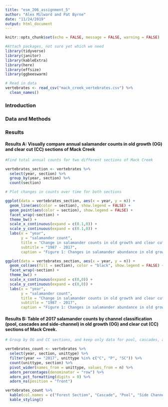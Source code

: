 ```yaml
---
title: "esm_206_assignment_5"
author: "Alex Milward and Pat Byrne"
date: "11/24/2019"
output: html_document
---
```


```r
knitr::opts_chunk$set(echo = FALSE, message = FALSE, warning = FALSE)
```

```r
#Attach packages, not sure yet which we need
library(tidyverse)
library(janitor)
library(kableExtra)
library(here)
library(effsize)
library(ggbeeswarm)

```

```r
# Read in data
vertebrates <- read_csv("mack_creek_vertebrates.csv") %>% 
  clean_names()
```

 

### Introduction

### Data and Methods

### Results

#### Results A: Visually compare annual salamander counts in old growth (OG) and clear cut (CC) sections of Mack Creek

```r

#Find total annual counts for two different sections of Mack Creek

vertebrates_section <- vertebrates %>% 
  select(year, section) %>% 
  group_by(year, section) %>% 
  count(section)


```

```r
# Plot changes in counts over time for both sections

ggplot(data = vertebrates_section, aes(x = year, y = n)) +
  geom_line(aes(color = section), show.legend = FALSE) +
  geom_point(aes(color = section), show.legend = FALSE) +
  facet_wrap(~section) +
  theme_bw() +
  scale_x_continuous(expand = c(0.1,0)) +
  scale_y_continuous(expand = c(0.1,0)) +
  labs(x = "year",
       y = "salamander count",
       title = "Change in salamander counts in old growth and clear cut forests",
       subtitle = "1987 - 2017",
       caption = "Figure 1: Changes in salamander abundance in old growth and clear cut forests from 1987 to 2017") 

ggplot(data = vertebrates_section, aes(x = year, y = n)) +
  geom_col(aes(fill = section), color = "black", show.legend = FALSE) +
  facet_wrap(~section) +
  theme_bw() +
  scale_x_continuous(expand = c(0,0)) +
  scale_y_continuous(expand = c(0,0)) +
  labs(x = "year",
       y = "salamander count",
       title = "Change in salamander counts in old growth and clear cut forests",
       subtitle = "1987 - 2017",
       caption = "Figure 1: Changes in salamander abundance in old growth and clear cut forests from 1987 to 2017") 
```

#### Results B: Table of 2017 salamander counts by channel classification (pool, cascades and side-channel) in old growth (OG) and clear cut (CC) sections of Mack Creek.

```r
# Group by OG and CC sections, and keep only data for pool, cascades, and side channels in 2017

vertebrates_count <- vertebrates %>%
  select(year, section, unittype) %>% 
  filter(year == "2017", unittype %in% c("C", "P", "SC")) %>% 
  count(unittype, section) %>% 
  pivot_wider(names_from = unittype, values_from = n) %>% 
  adorn_percentages(denominator = "row") %>% 
  adorn_pct_formatting(digits = 0) %>% 
  adorn_ns(position = "front")

vertebrates_count %>%
  kable(col.names = c("Forest Section", "Cascade", "Pool", "Side Channel")) %>% 
  kable_styling()
  
```


